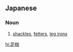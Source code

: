 ==Japanese==
{{ja-kanjitab}}

===Noun===
{{ja-noun|あしかせ}}

# [[shackles]], [[fetters]], [[leg irons]]

[[hi:足枷]]